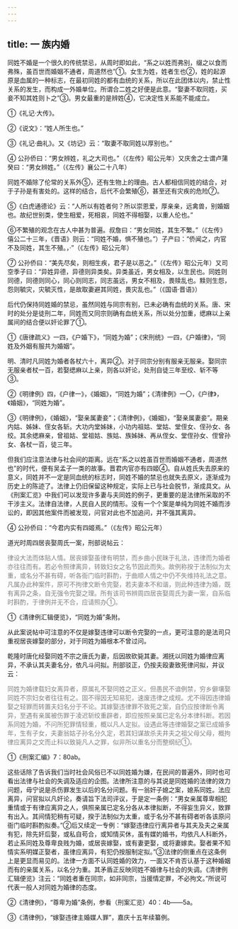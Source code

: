 ```yaml
---
---
---
```

title: 一 族内婚
---



同姓不婚是一个很久的传统禁忌，从周时即如此，“系之以姓而弗别，缀之以食而弗殊，虽百世而婚姻不通者，周道然也”①。女生为姓，姓者生也②，姓的起源原是血属的一种标志，在最初同姓的都有血统的关系，所以在此团体以内，禁止性关系的发生，而构成一外婚单位。所谓合二姓之好便是此意。“娶妻不取同姓，买妾不知其姓则卜之”③。男女最重的是辨姓④，它决定性关系能不能成立。

①《礼记·大传》。

②《说文》：“姓人所生也。”

③《礼记·曲礼》。又《坊记》云：“取妻不取同姓以厚别也。”

④ 公孙侨曰：“男女辨姓，礼之大司也。”（《左传》昭公元年）又庆舍之士谓卢蒲癸曰：“男女辨姓。”（《左传》襄公二十八年）

同姓不婚除了伦常的关系外⑤，还有生物上的理由。古人都相信同姓的结合，对于子孙是有害处的。这样的结合，后代不会繁殖⑥，甚至还有灾疾的危险⑦。

⑤《白虎通德论》云：“人所以有姓者何？所以崇恩爱，厚亲亲，远禽兽，别婚姻也。故纪世别类，使生相爱，死相哀，同姓不得相娶，以重人伦也。”

⑥不繁殖的观念在古人中甚为普遍。叔詹曰：“男女同姓，其生不繁。”（《左传》僖公二十三年，《晋语》则云：“同姓不婚，惧不殖也。”）子产曰：“侨闻之，内官不及同姓，其生不殖。，·”（《左传》昭公元年）

⑦ 公孙侨曰：“美先尽矣，则相生疾，君子是以恶之。”（《左传》昭公元年）又司空季子曰：“异姓异德，异德则异类矣。异类虽近，男女相及，以生民也。同姓则同德，同德则同心，同心则同志，同志虽远，男女不相及，畏赎乱也。黩则生怨，怨则毓灾，灾毓灭性，是故取妻避其同姓，畏灾乱也。”（《国语·晋语》）

后代仍保持同姓婚的禁忌，虽然同姓与同宗有别，已未必确有血统的关系。唐、宋时的处分是徒刑二年，同姓而又同宗则确有血统关系，所以处分加重，缌麻以上亲属间的结合便以奸论罪了①。

①《唐律疏义》一四，《户婚下》，“同姓为婚”；《宋刑统》一四，《户婚律》，“同姓及外姻有服共为婚姻”。

明、清时凡同姓为婚者各杖六十，离异②。对于同宗分别有服亲无服亲。娶同宗无服亲者杖一百，若娶缌麻以上亲，则各以奸论，处刑自徒三年至绞、斩不等③。

②《明律例》四，《户律一》，《婚姻》，“同姓为婚”；《清律例》一〇，《户律》，《婚姻》，“同姓为婚”。

③《明律例》，《婚姻》，“娶亲属妻妾”；《清律例》，《婚姻》，“娶亲属妻妾”。期亲内姑、姊妹、侄女各斩。大功内堂姊妹，小功内祖姑、堂姑、堂侄女、侄孙女、各绞。其余缌麻亲，曾祖姑、堂祖姑、族姑、族姊妹、再从侄女、堂侄孙女、侄曾孙女、各杖一百，徒三年。

但我们应注意法律与社会间的距离。远在“系之以姓虽百世而婚姻不通者，周道然也”的时代，便有吴孟子一类的故事。晋君内官亦有四姬④。自从姓氏失去原来的意义，同姓并不一定是同血统的标志时，同姓不婚的禁忌也就失去原义，逐渐成为历史上的陈迹了。法律上仍旧保留这种规定，实际上已与社会脱节，渐成具文。从《刑案汇览》中我们可以发现许多妻与夫同姓的例子，更重要的是法律所采取的不干涉主义。法律自法律，人民自人民的情形。没有一个个案是单纯为同姓不婚而涉讼的，即因其他案件而被发现，问官对此也不加追问，并不强其离异。

④ 公孙侨曰：“今君内实有四姬焉。”（《左传》昭公元年）

道光时周四居丧娶周氏一案，刑部说帖云：
<font color=gray>

律设大法而体贴人情。居丧嫁娶虽律有明禁，而乡曲小民昧于礼法，违律而为婚者亦往往而有。若必令照律离异，转致妇女之名节因此而失。故例称揆于法制似为太重，或名分不甚有碍，听各衙门临时斟酌，于曲顺人情之中仍不失维持礼法之意。凡属办此种案件，原可不拘律文断令完娶，若夫妻本不和谐，则此种违律为婚，既有离异之条，自无强令完娶之理。所有该司书辨周四居丧娶周氏为妻一案，自系临时斟酌，于律例并无不合，应请照办①。
</font>

①《清律例汇辑便览》，“同姓为婚”条附。

从此案说帖中可注意的不仅是嫁娶违律可以断令完娶的一点，更可注意的是法司只重视居丧嫁娶的部分，对于同姓为婚根本不曾过问。

乾隆时唐化经娶同姓不宗之唐氏为妻，后因故砍毙其妻。湘抚以同姓为婚律应离异，不承认其夫妻名分，依凡斗问拟。刑部驳正，仍按夫殴妻致死律问拟，并议云：
<font color=gray>

同姓为婚律载妇女离异者，原属礼不娶同姓之正义。但愚民不谙例禁，穷乡僻壤娶同姓不宗妇女者往往有之。固不得因无知易犯，速废违律之成规。尤不得因违律婚娶之轻罪而转置夫妇名分于不论。其嫁娶违律罪不致死之案，自仍应按律断令离异，至遇有亲属被伤罪于凌迟斩绞重辟者，即应按照亲属已定名分本律科断。若因系同姓为婚，不问所犯罪情轻重，概以凡人定拟。设遇此等违律婚娶之案已成婚多年，生有子女，夫妻翁姑子孙名分久定，若其妇谋故杀夫井夫之祖父母父母，概拘律应离异之文而止科以致毙凡人之罪，似非所以重名分而整纲纪①。
</font>

①《刑案汇编》7：80ab。

这些话除了告诉我们当时社会风俗已不以同姓婚为嫌，在民间的普遍外，同时也可看出法律与社会的失调及适应的企图。法律所注意的与其说是同姓婚的法律的效力问题，毋宁说是杀伤罪发生以后的名分问题。有一翁奸子媳之案，媳系同姓。法应离异，问官拟以凡奸论，奏请旨下法司评议，于是定一条例：“男女亲属尊卑相犯重情或于有律应离异之人，俱照亲属已定名分各从本律拟断，不得妄生异义，致罪有出入。其间情犯稍有可疑，揆于法制似为太重，或于名分不甚有碍者听各该原问衙门临时斟酌拟奏。”②后又续定一专例：“嫁娶违律应行离异者与其夫及夫之亲属有犯，除先奸后娶，或私自苟合，或知情买休，虽有媒妁婚书，均依凡人科断外，若止系同姓及尊卑良贱为婚，或居丧嫁娶，或有妻更娶，或将妻嫁卖。娶者果不知情实系明媒正娶者，虽律应离异，有犯仍按服制定拟。”③法律的侧重点在这条例上是更显而易见的。法律一方面不认同姓婚的效力，一面又不肯否认基于这种婚姻而有的亲属关系，以名分为重。其矛盾正反映同姓不婚律与社会的失调。《清律例汇辑便览》注云：“同姓者重在同宗，如非同宗，当援情定罪，不必拘文。”所说可代表一般人对同姓为婚律的态度。

②《清律例》，“尊卑为婚”条例，参看（刑案汇览）40：4b——5a。

③《清律例》，“嫁娶违律主婚媒人罪”，嘉庆十五年续纂例。